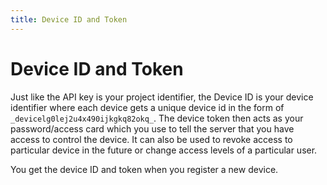 ```yaml
---
title: Device ID and Token
---
```


# Device ID and Token

Just like the API key is your project identifier, the Device ID is your device identifier where each device gets a unique device id in the form of `_devicelg0lej2u4x490ijkgkq82okq_`. The device token then acts as your password/access card which you use to tell the server that you have access to control the device. It can also be used to revoke access to particular device in the future or change access levels of a particular user.

You get the device ID and token when you register a new device.

<ReactPlayer playing controls volume={0} width={832} height={468} url="/demos/guides/create-device.webm"/>



